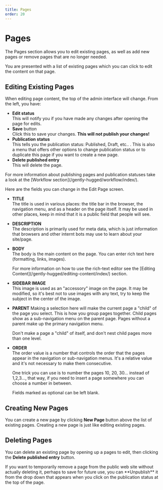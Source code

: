 ```yaml
---
title: Pages
order: 20
---
```

# Pages

The Pages section allows you to edit existing pages, as well as add new pages or remove pages that are no longer needed. 

You are presented with a list of existing pages which you can click to edit the content on that page. 

## Editing Existing Pages

When editing page content, the top of the admin interface will change. From the left, you have:
* **Edit status**\
    This will notify you if you have made any changes after opening the page for edits. 
* **Save** button\
    Click this to save your changes. **This will not publish your changes!**
* **Publication status**\
    This tells you the publication status: Published, Draft, etc.. . This is also a menu that offers other options to change publication status or to duplicate this page if you want to create a new page.
* **Delete published entry**\
    This will delete the page.

<Aside>
For more information about publishing pages and publication statuses take a look at the [Workflow section](/gently-hugged/workflow/index/).
</Aside>

Here are the fields you can change in the Edit Page screen.

* **TITLE**\
    The title is used in various places: the title bar in the browser, the navigation menu, and as a header on the page itself. It may be used in other places, keep in mind that it is a public field that people will see.
* **DESCRIPTION**\
    The description is primarily used for meta data, which is just information that browsers and other internt bots may use to learn about your site/page.
* **BODY**\
    The body is the main content on the page. You can enter rich text here (formatting, links, images).
    <Aside>
        For more information on how to use the rich-text editor see the [Editing Content](/gently-hugged/editing-content/index/) section.
    </Aside>
* **SIDEBAR IMAGE**\
    This image is used as an "accessory" image on the page. It may be modified, so it's best not to use images with any text, try to keep the subject in the center of the image.
* **PARENT**
    Making a selection here will make the current page a "child" of the page you select. This is how you group pages together. Child pages show as a sub-navigation menu on the parent page. Pages without a parent make up the primary navigation menu. 
    <Aside type="warning">
        Don't make a page a "child" of itself, and don't nest child pages more than one level.
    </Aside>
* **ORDER**\
    The order value is a number that controls the order that the pages appear in the navigation or sub-navigation menus. It's a relative value and it's not necessary to make them consecutive.
    <Aside>
        One trick you can use is to number the pages 10, 20, 30... instead of 1,2,3..., that way, if you need to insert a page somewhere you can choose a number in between.
    </Aside>

    Fields marked as optional can be left blank.

## Creating New Pages

You can create a new page by clicking **New Page** button above the list of existing pages. Creating a new page is just like editing existing pages.

## Deleting Pages

You can delete an existing page by opening up a pages to edit, then clicking the **Delete published entry** button.

<Aside>
    If you want to temporarily remove a page from the public web site without actually deleting it, perhaps to save for future use, you can **Unpublish** it from the drop down that appears when you click on the publication status at the top of the page.
 </Aside>